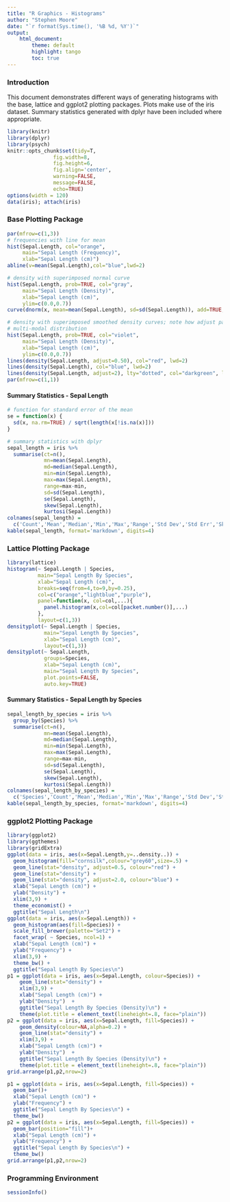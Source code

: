 ```yaml
---
title: "R Graphics - Histograms"
author: "Stephen Moore"
date: "`r format(Sys.time(), '%B %d, %Y')`"
output: 
    html_document:
        theme: default
        highlight: tango
        toc: true        
---
```


### Introduction

This document demonstrates different ways of generating histograms with the base, lattice and ggplot2 plotting packages.  Plots make use of the iris dataset.  Summary statistics generated with dplyr have been included where appropriate.

```r
library(knitr)
library(dplyr)
library(psych)
knitr::opts_chunk$set(tidy=T, 
               fig.width=8,
               fig.height=6,
               fig.align='center',
               warning=FALSE,
               message=FALSE,
               echo=TRUE)
options(width = 120)
data(iris); attach(iris)
```

### Base Plotting Package

```r
par(mfrow=c(1,3))
# frequencies with line for mean
hist(Sepal.Length, col="orange", 
     main="Sepal Length (Frequency)",
     xlab="Sepal Length (cm)")
abline(v=mean(Sepal.Length),col="blue",lwd=2)

# density with superimposed normal curve
hist(Sepal.Length, prob=TRUE, col="gray", 
     main="Sepal Length (Density)",
     xlab="Sepal Length (cm)",
     ylim=c(0.0,0.7))
curve(dnorm(x, mean=mean(Sepal.Length), sd=sd(Sepal.Length)), add=TRUE, col="purple")

# density with superimposed smoothed density curves; note how adjust parameter reveals
# multi-modal distribution
hist(Sepal.Length, prob=TRUE, col="violet", 
     main="Sepal Length (Density)",
     xlab="Sepal Length (cm)",
     ylim=c(0.0,0.7))
lines(density(Sepal.Length, adjust=0.50), col="red", lwd=2)
lines(density(Sepal.Length), col="blue", lwd=2)
lines(density(Sepal.Length, adjust=2), lty="dotted", col="darkgreen", lwd=2)
par(mfrow=c(1,1))
```

#### Summary Statistics - Sepal Length

```r
# function for standard error of the mean 
se = function(x) {
  sd(x, na.rm=TRUE) / sqrt(length(x[!is.na(x)])) 
}

# summary statistics with dplyr
sepal_length = iris %>%
  summarise(ct=n(),
            mn=mean(Sepal.Length),
            md=median(Sepal.Length),
            min=min(Sepal.Length),
            max=max(Sepal.Length),
            range=max-min,
            sd=sd(Sepal.Length),
            se(Sepal.Length),
            skew(Sepal.Length),
            kurtosi(Sepal.Length))
colnames(sepal_length) = 
  c('Count','Mean','Median','Min','Max','Range','Std Dev','Std Err','Skew','Kurtosis')
kable(sepal_length, format='markdown', digits=4)
```

### Lattice Plotting Package

```r
library(lattice)
histogram(~ Sepal.Length | Species,
          main="Sepal Length By Species",
          xlab="Sepal Length (cm)",
          breaks=seq(from=4,to=9,by=0.25),
          col=c("orange","lightblue","purple"),
          panel=function(x, col=col,...){
            panel.histogram(x,col=col[packet.number()],...)
          },
          layout=c(1,3))
densityplot(~ Sepal.Length | Species,
            main="Sepal Length By Species",
            xlab="Sepal Length (cm)",
            layout=c(1,3))
densityplot(~ Sepal.Length,
            groups=Species,
            xlab="Sepal Length (cm)",
            main="Sepal Length By Species",
            plot.points=FALSE,
            auto.key=TRUE)
```

#### Summary Statistics - Sepal Length by Species

```r
sepal_length_by_species = iris %>%
  group_by(Species) %>% 
  summarise(ct=n(),
            mn=mean(Sepal.Length),
            md=median(Sepal.Length),
            min=min(Sepal.Length),
            max=max(Sepal.Length),
            range=max-min,
            sd=sd(Sepal.Length),
            se(Sepal.Length),
            skew(Sepal.Length),
            kurtosi(Sepal.Length))
colnames(sepal_length_by_species) = 
  c('Species','Count','Mean','Median','Min','Max','Range','Std Dev','Std Err','Skew','Kurtosis')
kable(sepal_length_by_species, format='markdown', digits=4)
```

### ggplot2 Plotting Package

```r
library(ggplot2)
library(ggthemes)
library(gridExtra)
ggplot(data = iris, aes(x=Sepal.Length,y=..density..)) +
  geom_histogram(fill="cornsilk",colour="grey60",size=.5) + 
  geom_line(stat="density", adjust=0.5, colour="red") +
  geom_line(stat="density") +
  geom_line(stat="density", adjust=2.0, colour="blue") +
  xlab("Sepal Length (cm)") +
  ylab("Density") +
  xlim(3,9) +
  theme_economist() +
  ggtitle("Sepal Length\n")
ggplot(data = iris, aes(x=Sepal.Length)) +
  geom_histogram(aes(fill=Species)) +
  scale_fill_brewer(palette="Set2") +
  facet_wrap( ~ Species, ncol=1) +
  xlab("Sepal Length (cm)") +
  ylab("Frequency") +
  xlim(3,9) +
  theme_bw() +
  ggtitle("Sepal Length By Species\n")
p1 = ggplot(data = iris, aes(x=Sepal.Length, colour=Species)) + 
    geom_line(stat="density") + 
    xlim(3,9) +
    xlab("Sepal Length (cm)") +
    ylab("Density")  + 
    ggtitle("Sepal Length By Species (Density)\n") +
    theme(plot.title = element_text(lineheight=.8, face="plain"))
p2 = ggplot(data = iris, aes(x=Sepal.Length, fill=Species)) + 
    geom_density(colour=NA,alpha=0.2) + 
    geom_line(stat="density") + 
    xlim(3,9) +
    xlab("Sepal Length (cm)") +
    ylab("Density")  + 
    ggtitle("Sepal Length By Species (Density)\n") +
    theme(plot.title = element_text(lineheight=.8, face="plain"))
grid.arrange(p1,p2,nrow=2)

p1 = ggplot(data = iris, aes(x=Sepal.Length, fill=Species)) +
  geom_bar()+
  xlab("Sepal Length (cm)") +
  ylab("Frequency") +
  ggtitle("Sepal Length By Species\n") +
  theme_bw()
p2 = ggplot(data = iris, aes(x=Sepal.Length, fill=Species)) +
  geom_bar(position="fill")+
  xlab("Sepal Length (cm)") +
  ylab("Frequency") +
  ggtitle("Sepal Length By Species\n") +
  theme_bw()
grid.arrange(p1,p2,nrow=2)
```

### Programming Environment

```r
sessionInfo()
```


